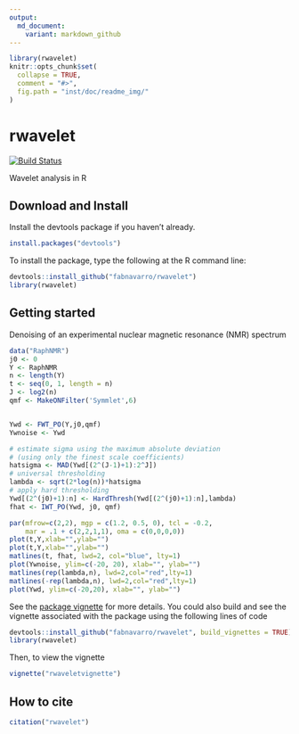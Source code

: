 ```yaml
---
output:
  md_document:
    variant: markdown_github
---
```

```r
library(rwavelet)
knitr::opts_chunk$set(
  collapse = TRUE,
  comment = "#>",
  fig.path = "inst/doc/readme_img/"
)
```
# rwavelet

[![Build Status](https://travis-ci.org/fabnavarro/rwavelet.svg)](https://travis-ci.org/fabnavarro/rwavelet)


Wavelet analysis in R

## Download and Install

Install the devtools package if you haven't already.
```r
install.packages("devtools")
```

To install the package, type the following at the R command line:
```r
devtools::install_github("fabnavarro/rwavelet")
library(rwavelet)
```

## Getting started

Denoising of an experimental nuclear magnetic resonance (NMR) spectrum
```r
data("RaphNMR")
j0 <- 0
Y <- RaphNMR
n <- length(Y)
t <- seq(0, 1, length = n)
J <- log2(n)
qmf <- MakeONFilter('Symmlet',6)


Ywd <- FWT_PO(Y,j0,qmf)
Ywnoise <- Ywd

# estimate sigma using the maximum absolute deviation
# (using only the finest scale coefficients)
hatsigma <- MAD(Ywd[(2^(J-1)+1):2^J])
# universal thresholding
lambda <- sqrt(2*log(n))*hatsigma
# apply hard thresholding 
Ywd[(2^(j0)+1):n] <- HardThresh(Ywd[(2^(j0)+1):n],lambda)
fhat <- IWT_PO(Ywd, j0, qmf)

par(mfrow=c(2,2), mgp = c(1.2, 0.5, 0), tcl = -0.2,
    mar = .1 + c(2,2,1,1), oma = c(0,0,0,0))
plot(t,Y,xlab="",ylab="")
plot(t,Y,xlab="",ylab="")
matlines(t, fhat, lwd=2, col="blue", lty=1)
plot(Ywnoise, ylim=c(-20, 20), xlab="", ylab="")
matlines(rep(lambda,n), lwd=2,col="red",lty=1)
matlines(-rep(lambda,n), lwd=2,col="red",lty=1)
plot(Ywd, ylim=c(-20,20), xlab="", ylab="")
```

See the [package vignette](http://fnavarro.perso.math.cnrs.fr/rpackage/rwaveletvignette.html) for more details.
You could also build and see the vignette associated with the package using the following lines of code
```r
devtools::install_github("fabnavarro/rwavelet", build_vignettes = TRUE)
library(rwavelet)
```

Then, to view the vignette
```r
vignette("rwaveletvignette")
```

## How to cite
```r
citation("rwavelet")
```

